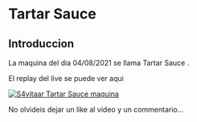 # Tartar Sauce {-}

## Introduccion {-}

La maquina del dia 04/08/2021 se llama Tartar Sauce
.

El replay del live se puede ver aqui

[![S4vitaar Tartar Sauce maquina](https://img.youtube.com/vi/5Sm69L3zdqM/0.jpg)](https://www.youtube.com/watch?v=5Sm69L3zdqM)

No olvideis dejar un like al video y un commentario...
